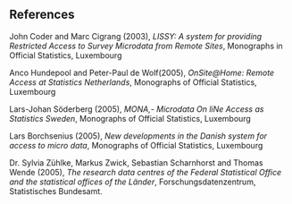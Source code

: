 ## References

John Coder and Marc Cigrang (2003), *LISSY: A system for providing Restricted Access to Survey Microdata from Remote Sites*, Monographs in Official Statistics, Luxembourg

Anco Hundepool and Peter-Paul de Wolf(2005), *OnSite\@Home: Remote Access at Statistics Netherlands*, Monographs of Official Statistics, Luxembourg

Lars-Johan Söderberg (2005), *MONA,- Microdata On liNe Access as Statistics Sweden*, Monographs of Official Statistics, Luxembourg

Lars Borchsenius (2005), *New developments in the Danish system for access to micro data*, Monographs of Official Statistics, Luxembourg

Dr. Sylvia Zühlke, Markus Zwick, Sebastian Scharnhorst and Thomas Wende (2005), *The research data centres of the Federal Statistical Office and the statistical offices of the Länder*, Forschungsdatenzentrum, Statistisches Bundesamt. <!-- URL no longer works [[http://www.forschungsdatenzentrum.de/publikationen/veroeffentlichungen/fdz_arbeitspapier-03.pdf]{.underline}](http://www.forschungsdatenzentrum.de/publikationen/veroeffentlichungen/fdz_arbeitspapier-03.pdf) -->

